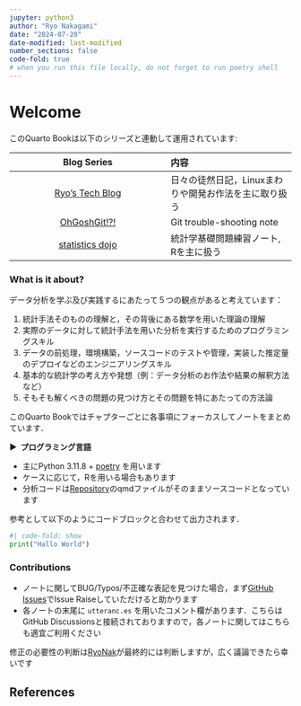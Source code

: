 ```yaml
---
jupyter: python3
author: "Ryo Nakagami"
date: "2024-07-20"
date-modified: last-modified
number_sections: false
code-fold: true
# when you run this file locally, do not forget to run poetry shell
---
```


# Welcome {.unnumbered}

このQuarto Bookは以下のシリーズと連動して運用されています:

|Blog Series|内容|
|:---:|:---|
|[Ryo's Tech Blog](https://ryonakagami.github.io/)|日々の徒然日記，Linuxまわりや開発お作法を主に取り扱う|
|[OhGoshGit!?!](https://ohgoshgit.github.io/)|Git trouble-shooting note|
|[statistics dojo](https://ryonakagami.github.io/statistics_dojo/)|統計学基礎問題練習ノート, Rを主に扱う|

### What is it about?

データ分析を学ぶ及び実践するにあたって５つの観点があると考えています：

1. 統計手法そのものの理解と，その背後にある数学を用いた理論の理解
2. 実際のデータに対して統計手法を用いた分析を実行するためのプログラミングスキル
3. データの前処理，環境構築，ソースコードのテストや管理，実装した推定量のデプロイなどのエンジニアリングスキル
4. 基本的な統計学の考え方や発想（例：データ分析のお作法や結果の解釈方法など）
5. そもそも解くべきの問題の見つけ方とその問題を特にあたっての方法論

このQuarto Bookではチャプターごとに各事項にフォーカスしてノートをまとめています．

<strong > &#9654;&nbsp; プログラミング言語</strong>

- 主にPython 3.11.8 + [poetry](https://python-poetry.org/) を用います
- ケースに応じて，Rを用いる場合もあります
- 分析コードは[Repository](https://github.com/RyoNakagami/statistics-for-regression-monkey)のqmdファイルがそのままソースコードとなっています

参考として以下のようにコードブロックと合わせて出力されます．

```python
#| code-fold: show
print("Hallo World")
```

### Contributions

- ノートに関してBUG/Typos/不正確な表記を見つけた場合，まず[GitHub Issues](https://github.com/RyoNakagami/statistics-for-regression-monkey/issues/new)でIssue Raiseしていただけると助かります
- 各ノートの末尾に `utteranc.es` を用いたコメント欄があります．こちらはGitHub Discussionsと接続されておりますので，各ノートに関してはこちらも適宜ご利用ください

修正の必要性の判断は[RyoNak](https://github.com/RyoNakagami)が最終的には判断しますが，広く議論できたら幸いです


References
----------
::: {#refs}
:::